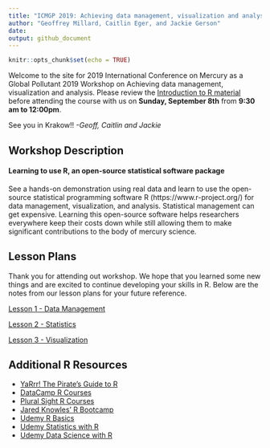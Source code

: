 ```yaml
---
title: "ICMGP 2019: Achieving data management, visualization and analysis"
author: "Geoffrey Millard, Caitlin Eger, and Jackie Gerson"
date: 
output: github_document
---
```


```r
knitr::opts_chunk$set(echo = TRUE)
```

Welcome to the site for 2019 International Conference on Mercury as a Global Pollutant 2019 Workshop on Achieving data management, visualization and analysis. Please review the [Introduction to R material](https://htmlpreview.github.io/?https://github.com/cgeger/ICMGP2019/blob/master/Introduction-to-R.html) before attending the course with us on **Sunday, September 8th** from **9:30 am to 12:00pm**.

See you in Krakow!!
*-Geoff, Caitlin and Jackie*


## Workshop Description

#### Learning to use R, an open-source statistical software package

See a hands-on demonstration using real data and learn to use the open-source statistical programming software R (https://www.r-project.org/) for data management, visualization, and analysis. Statistical management can get expensive. Learning this open-source software helps researchers everywhere keep their costs down while still allowing them to make significant contributions to the body of mercury science.

## Lesson Plans

Thank you for attending out workshop.  We hope that you learned some new things and are excited to continue developing your skills in R.  Below are the notes from our lesson plans for your future reference.

[Lesson 1 - Data Management](https://htmlpreview.github.io/?https://github.com/cgeger/ICMGP2019/blob/master/Lesson-1-data-management.html)

[Lesson 2 - Statistics](https://htmlpreview.github.io/?https://github.com/cgeger/ICMGP2019/blob/master/Lesson-2---Statistics.html)

[Lesson 3 - Visualization](https://htmlpreview.github.io/?https://github.com/cgeger/ICMGP2019/blob/master/Lesson-3-visualization.html)

## Additional R Resources

 - [YaRrr! The Pirate’s Guide to R](http://nathanieldphillips.com/thepiratesguidetor/)
 - [DataCamp R Courses](https://www.datacamp.com/courses)
 - [Plural Sight R Courses](https://www.pluralsight.com/search?q=R&categories=course)
 - [Jared Knowles' R Bootcamp](https://www.jaredknowles.com/r-bootcamp/)
 - [Udemy R Basics](https://www.udemy.com/course/r-basics/?LSNPUBID=JVFxdTr9V80&ranEAID=JVFxdTr9V80&ranMID=39197&ranSiteID=JVFxdTr9V80-_hGn5ABuVNyQZ.Oa5Z4MEg)
 - [Udemy Statistics with R](https://www.udemy.com/course/statistics-with-r/?LSNPUBID=JVFxdTr9V80&ranEAID=JVFxdTr9V80&ranMID=39197&ranSiteID=JVFxdTr9V80-yctmVH2oihyh9oIpfFu_Xw)
 - [Udemy Data Science with R](https://www.udemy.com/course/datascience_with_r/?LSNPUBID=JVFxdTr9V80&ranEAID=JVFxdTr9V80&ranMID=39197&ranSiteID=JVFxdTr9V80-eBPGmB5Vo.8wJ.Jb0zEF7Q)
